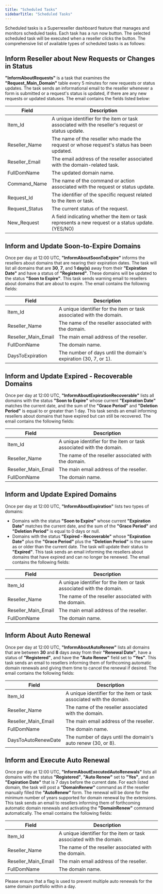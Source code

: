 ```yaml
---
title: "Scheduled Tasks"
sidebarTitle: "Scheduled Tasks"
---
```


Scheduled tasks is a Superreseller dashboard feature that manages and monitors scheduled tasks. Each task has a run now button. The selected scheduled task will be executed when a reseller clicks the button.
The comprehensive list of available types of scheduled tasks is as follows:

## Inform Reseller about New Requests or Changes in Status
**"InformAboutRequests"** is a task that examines the **"Request_Main_Domain"** table every 5 minutes for new requests or status updates.  The task sends an informational email to the reseller whenever a form is submitted or a request's status is updated, if there are any new requests or updated statuses. The email contains the fields listed below:

| Field          | Description                                                                                   |
|----------------|-----------------------------------------------------------------------------------------------|
| Item_Id        | A unique identifier for the item or task associated with the reseller's request or status update. |
| Reseller_Name  | The name of the reseller who made the request or whose request's status has been updated.       |
| Reseller_Email | The email address of the reseller associated with the domain-related task.                      |
| FullDomName    | The updated domain name.                                                                      |
| Command_Name   | The name of the command or action associated with the request or status update.                |
| Request_Id     | The identifier of the specific request related to the item or task.                             |
| Request_Status | The current status of the request.                                                            |
| New_Request    | A field indicating whether the item or task represents a new request or a status update. (YES/NO)     |

## Inform and Update Soon-to-Expire Domains
Once per day at 12:00 UTC, **"InformAboutSoonToExpire"** informs the resellers about domains that are nearing their expiration dates. The task will list all domains that are **30**, **7**, and **1 day(s)** away from their **"Expiration Date"** and have a status of **"Registered"**. These domains will be updated to the status **"Soon to Expire"**. This task sends warning email to resellers about domains that are about to expire. The email contains the following fields:

| Field                | Description                                                         |
|----------------------|---------------------------------------------------------------------|
| Item_Id              | A unique identifier for the item or task associated with the domain. |
| Reseller_Name        | The name of the reseller associated with the domain.                 |
| Reseller_Main_Email  | The main email address of the reseller.                              |
| FullDomName          | The domain name.                                                    |
| DaysToExpiration     | The number of days until the domain's expiration (30, 7, or 1).      |

## Inform and Update Expired - Recoverable Domains
Once per day at 12:00 UTC, **"InformAboutExpirationRecoverable"** lists all domains with the status **"Soon to Expire"** whose current **"Expiration Date"** matches the current date, and the sum of the **"Grace Period"** and **"Deletion Period"** is equal to or greater than 1 day. This task sends an email informing resellers about domains that have expired but can still be recovered. The email contains the following fields:

| Field                | Description                                                         |
|----------------------|---------------------------------------------------------------------|
| Item_Id              | A unique identifier for the item or task associated with the domain. |
| Reseller_Name        | The name of the reseller associated with the domain.                 |
| Reseller_Main_Email  | The main email address of the reseller.                              |
| FullDomName          | The domain name.                                                    |

## Inform and Update Expired Domains
Once per day at 12:00 UTC, **"InformAboutExpiration"** lists two types of domains:
- Domains with the status **"Soon to Expire"** whose current **"Expiration Date"** matches the current date, and the sum of the **"Grace Period"** and **"Deletion Period"** is equal to 0 days or null.
- Domains with the status **"Expired - Recoverable"** whose **"Expiration Date"** plus the **"Grace Period"** plus the **"Deletion Period"** is the same as or older than the current date.
The task will update their status to **"Expired"**. This task sends an email informing the resellers about domains that have expired and can no longer be renewed. The email contains the following fields:

| Field                | Description                                                         |
|----------------------|---------------------------------------------------------------------|
| Item_Id              | A unique identifier for the item or task associated with the domain. |
| Reseller_Name        | The name of the reseller associated with the domain.                 |
| Reseller_Main_Email  | The main email address of the reseller.                              |
| FullDomName          | The domain name.                                                    |

## Inform About Auto Renewal
Once per day at 12:00 UTC, **"InformAboutAutoRenew"** lists all domains that are between **30** and **8** days away from their **"Renewal Date"**, have a status of **"Registered"**, and have the **"Auto Renew"** field set to **"Yes"**. This task sends an email to resellers informing them of forthcoming automatic domain renewals and giving them time to cancel the renewal if desired. The email contains the following fields:

| Field                | Description                                                         |
|----------------------|---------------------------------------------------------------------|
| Item_Id              | A unique identifier for the item or task associated with the domain. |
| Reseller_Name        | The name of the reseller associated with the domain.                 |
| Reseller_Main_Email  | The main email address of the reseller.                              |
| FullDomName          | The domain name.                                                    |
| DaysToAutoRenewDate     | The number of days until the domain's auto renew (30, or 8).      |

## Inform and Execute Auto Renewal
Once per day at 12:00 UTC, **"InformAboutExecutedAutoRenewals"** lists all domains with the status **"Registered"**, **"Auto Renew"** set to **"Yes"**, and an **"Expiration Date"** that is 7 days before the current date. For each listed domain, the task will post a **"DomainRenew"** command as if the reseller manually filled the **"AutoRenew"** form. The renewal will be done for the minimum number of years supported for domain renewal by the extensions. This task sends an email to resellers informing them of forthcoming automatic domain renewals and activating the **"DomainRenew"** command automatically. The email contains the following fields:

| Field                | Description                                                         |
|----------------------|---------------------------------------------------------------------|
| Item_Id              | A unique identifier for the item or task associated with the domain. |
| Reseller_Name        | The name of the reseller associated with the domain.                 |
| Reseller_Main_Email  | The main email address of the reseller.                              |
| FullDomName          | The domain name.                                                    |

<Note>Please ensure that a flag is used to prevent multiple auto renewals for the same domain portfolio within a day.</Note>